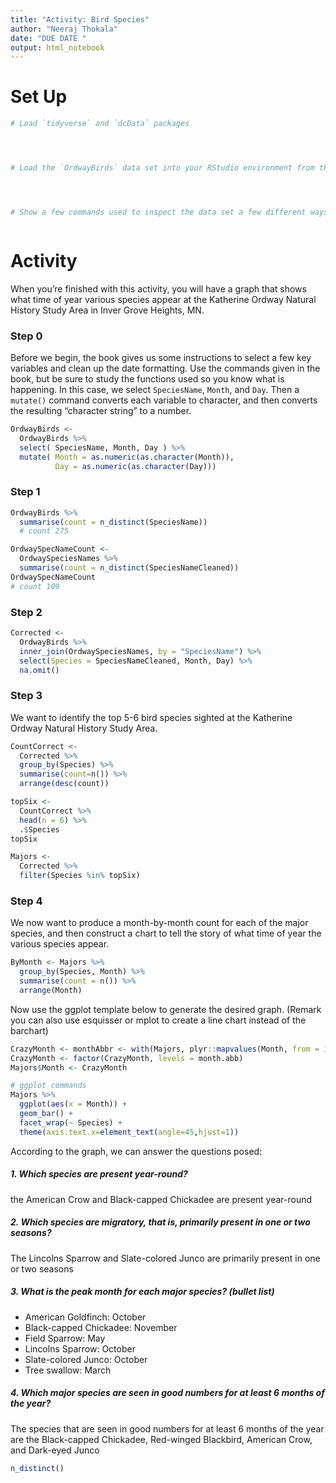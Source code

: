 ```yaml
---
title: "Activity: Bird Species"
author: "Neeraj Thokala"
date: "DUE DATE "
output: html_notebook
---
```



# Set Up

```r
# Load `tidyverse` and `dcData` packages




# Load the `OrdwayBirds` data set into your RStudio environment from the `dcData` package




# Show a few commands used to inspect the data set a few different ways



```

# Activity

When you're finished with this activity, you will have a graph that shows what time of year various species appear at the Katherine Ordway Natural History Study Area in Inver Grove Heights, MN.

### Step 0

Before we begin, the book gives us some instructions to select a few key variables and clean up the date formatting.  Use the commands given in the book, but be sure to study the functions used so you know what is happening.  In this case, we select `SpeciesName`, `Month`, and `Day`. Then a `mutate()` command converts each variable to character, and then converts the resulting "character string" to a number.

```r
OrdwayBirds <-
  OrdwayBirds %>%
  select( SpeciesName, Month, Day ) %>%
  mutate( Month = as.numeric(as.character(Month)), 
          Day = as.numeric(as.character(Day)))


```



### Step 1




```r
OrdwayBirds %>%
  summarise(count = n_distinct(SpeciesName))
  # count 275

OrdwaySpecNameCount <-
  OrdwaySpeciesNames %>%
  summarise(count = n_distinct(SpeciesNameCleaned))
OrdwaySpecNameCount 
# count 109


```


### Step 2
  



```r
Corrected <-
  OrdwayBirds %>%
  inner_join(OrdwaySpeciesNames, by = "SpeciesName") %>% 
  select(Species = SpeciesNameCleaned, Month, Day) %>%
  na.omit()  


```


### Step 3

We want to identify the top 5-6 bird species sighted at the Katherine Ordway Natural History Study Area.

```r
CountCorrect <- 
  Corrected %>% 
  group_by(Species) %>% 
  summarise(count=n()) %>%
  arrange(desc(count))

topSix <-
  CountCorrect %>% 
  head(n = 6) %>% 
  .$Species
topSix

Majors <-
  Corrected %>% 
  filter(Species %in% topSix)


```


### Step 4

We now want to produce a month-by-month count for each of the major species, and then construct a chart to tell the story of what time of year the various species appear.

```r
ByMonth <- Majors %>%
  group_by(Species, Month) %>%
  summarise(count = n()) %>%
  arrange(Month)


```

Now use the ggplot template below to generate the desired graph. (Remark you can also use esquisser or mplot to create a line chart instead of the barchart)



```r
CrazyMonth <- monthAbbr <- with(Majors, plyr::mapvalues(Month, from = 1:12, to = month.abb))
CrazyMonth <- factor(CrazyMonth, levels = month.abb)
Majors$Month <- CrazyMonth

# ggplot commands
Majors %>% 
  ggplot(aes(x = Month)) +
  geom_bar() +
  facet_wrap(~ Species) +
  theme(axis.text.x=element_text(angle=45,hjust=1))

```

According to the graph, we can answer the questions posed:

##### 1. Which species are present year-round?  

the American Crow and Black-capped Chickadee are present year-round

##### 2. Which species are migratory, that is, primarily present in one or two seasons?

The Lincolns Sparrow and Slate-colored Junco are primarily present in one or two seasons

##### 3. What is the peak month for each major species? (bullet list)

- American Goldfinch: October
- Black-capped Chickadee: November
- Field Sparrow: May
- Lincolns Sparrow: October
- Slate-colored Junco: October
- Tree swallow: March


##### 4. Which major species are seen in good numbers for at least 6 months of the year?

The species that are seen in good numbers for at least 6 months of the year are the Black-capped Chickadee, Red-winged Blackbird, American Crow, and Dark-eyed Junco

```r
n_distinct()
```

